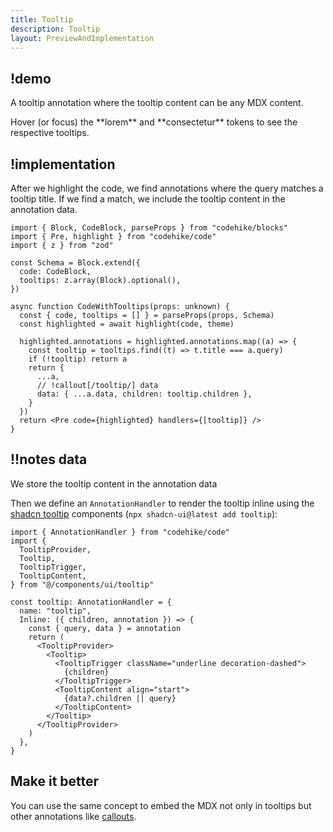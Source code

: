 ```yaml
---
title: Tooltip
description: Tooltip
layout: PreviewAndImplementation
---
```



## !demo

A tooltip annotation where the tooltip content can be any MDX content.

<Demo name="tooltip" content="content.mdx" className="[&>*]:max-h-[500px]">
  Hover (or focus) the **lorem** and **consectetur** tokens to see the
  respective tooltips.
</Demo>

## !implementation

After we highlight the code, we find annotations where the query matches a tooltip title. If we find a match, we include the tooltip content in the annotation data.

<CodeWithNotes lineNumbers={false}>

```tsx ! code.tsx -c
import { Block, CodeBlock, parseProps } from "codehike/blocks"
import { Pre, highlight } from "codehike/code"
import { z } from "zod"

const Schema = Block.extend({
  code: CodeBlock,
  tooltips: z.array(Block).optional(),
})

async function CodeWithTooltips(props: unknown) {
  const { code, tooltips = [] } = parseProps(props, Schema)
  const highlighted = await highlight(code, theme)

  highlighted.annotations = highlighted.annotations.map((a) => {
    const tooltip = tooltips.find((t) => t.title === a.query)
    if (!tooltip) return a
    return {
      ...a,
      // !callout[/tooltip/] data
      data: { ...a.data, children: tooltip.children },
    }
  })
  return <Pre code={highlighted} handlers={[tooltip]} />
}
```

## !!notes data

We store the tooltip content in the annotation data

</CodeWithNotes>

Then we define an `AnnotationHandler` to render the tooltip inline using the [shadcn tooltip](https://ui.shadcn.com/docs/components/tooltip) components (`npx shadcn-ui@latest add tooltip`):

<CodeWithNotes lineNumbers={false}>

```tsx ! code.tsx -c
import { AnnotationHandler } from "codehike/code"
import {
  TooltipProvider,
  Tooltip,
  TooltipTrigger,
  TooltipContent,
} from "@/components/ui/tooltip"

const tooltip: AnnotationHandler = {
  name: "tooltip",
  Inline: ({ children, annotation }) => {
    const { query, data } = annotation
    return (
      <TooltipProvider>
        <Tooltip>
          <TooltipTrigger className="underline decoration-dashed">
            {children}
          </TooltipTrigger>
          <TooltipContent align="start">
            {data?.children || query}
          </TooltipContent>
        </Tooltip>
      </TooltipProvider>
    )
  },
}
```

</CodeWithNotes>

## Make it better

You can use the same concept to embed the MDX not only in tooltips but other annotations like [callouts](/docs/code/callout).
